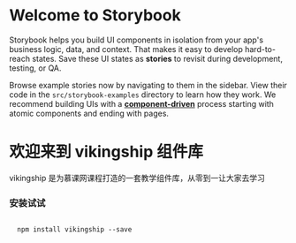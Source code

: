 
<Meta title="UI/Introduction" />

# Welcome to Storybook

Storybook helps you build UI components in isolation from your app's business logic, data, and context.
That makes it easy to develop hard-to-reach states. Save these UI states as **stories** to revisit during development, testing, or QA.

Browse example stories now by navigating to them in the sidebar.
View their code in the `src/storybook-examples` directory to learn how they work.
We recommend building UIs with a [**component-driven**](https://componentdriven.org) process starting with atomic components and ending with pages.

<h1>欢迎来到 vikingship 组件库</h1>
<p>vikingship 是为慕课网课程打造的一套教学组件库，从零到一让大家去学习</p>
<h3>安装试试</h3>
<code>
  npm install vikingship --save
</code>
